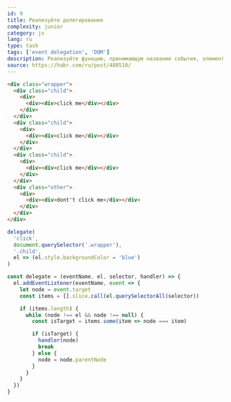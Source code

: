 ```yaml
---
id: 9
title: Реализуйте делегирование
complexity: junior
category: js
lang: ru
type: task
tags: ['event delegation', 'DOM']
description: Реализуйте функцию, принимающую название события, элемент родителя, селектор дочернего элемента и функцию callback, производящую действия над дочернем элементом
source: https://habr.com/ru/post/488510/
---
```


```html example
<div class="wrapper">
  <div class="child">
    <div>
      <div><div>click me</div></div>
    </div>
  </div>
  <div class="child">
    <div>
      <div><div>click me</div></div>
    </div>
  </div>
  <div class="child">
    <div>
      <div><div>click me</div></div>
    </div>
  </div>
  <div class="other">
    <div>
      <div><div>dont't click me</div></div>
    </div>
  </div>
</div>
```

```js example
delegate(
  'click',
  document.querySelector('.wrapper'),
  '.child',
  el => (el.style.backgroundColor = 'blue')
)
```

```js answer
const delegate = (eventName, el, selector, handler) => {
  el.addEventListener(eventName, event => {
    let node = event.target
    const items = [].slice.call(el.querySelectorAll(selector))

    if (items.length) {
      while (node !== el && node !== null) {
        const isTarget = items.some(item => node === item)

        if (isTarget) {
          handler(node)
          break
        } else {
          node = node.parentNode
        }
      }
    }
  })
}
```
